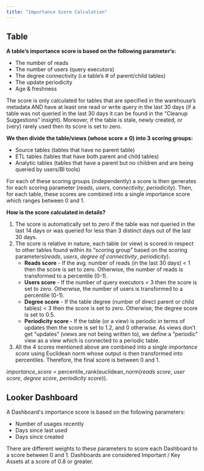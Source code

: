 ```yaml
---
title: "Importance Score Calculation"
---
```


## Table

**A table’s importance score is based on the following parameter’s:**

* The number of reads
* The number of users (query executors)
* The degree connectivity (i.e table’s # of parent/child tables)
* The update periodicity
* Age & freshness

The score is only calculated for tables that are specified in the warehouse’s metadata AND have at least one read or write query in the last 30 days (if a table was not queried in the last 30 days it can be found in the “Cleanup Suggestions” insight). Moreover, if the table is stale, newly created, or (very) rarely used then its score is set to zero. 

**We then divide the table/views (whose score ≠ 0) into 3 scoring groups:**

* Source tables (tables that have no parent table)
* ETL tables (tables that have both parent and child tables)
* Analytic tables (tables that have a parent but no children and are being queried by users/BI tools)

For each of these scoring groups (independently) a score is then generates for each scoring parameter (_reads_, _users_, _connectivity_, _periodicity_). Then, for each table, these scores are combined into a single importance score which ranges between 0 and 1.

**How is the score calculated in details?**

1. The score is automatically set to zero if the table was not queried in the last 14 days or was queried for less than 3 distinct days out of the last 30 days.
2. The score is relative in nature, each table (or view) is scored in respect to other tables found within its “scoring group” based on the scoring parameters(_reads_, _users_, _degree of connectivity_, _periodicity_).  
   * **Reads score** \- If the avg. number of reads (in the last 30 days) < 1 then the score is set to zero. Otherwise, the number of reads is transformed to a percentile (0-1).  
   * **Users score** \- If the number of query executors < 3 then the score is set to zero. Otherwise, the number of users is transformed to a percentile (0-1).  
   * **Degree score** \- If the table degree (number of direct parent or child tables) < 3 then the score is set to zero. Otherwise, the degree score is set to 0.5.  
   * **Periodicity score -** If the table (or a view) is periodic in terms of updates then the score is set to 1.2, and 0 otherwise. As views don’t get “updates” (views are not being written to), we define a “periodic” view as a view which is connected to a periodic table.
3. All the 4 scores mentioned above are combined into a single _importance score_ using Euclidean norm whose output is then transformed into percentiles. Therefore, the final score is between 0 and 1\.

_importance\_score_ \= percentile\_rank(euclidean\_norm(_reads score_, _user score_, _degree score_, _periodicity score_)).

## Looker Dashboard

A Dashboard's importance score is based on the following parameters:

* Number of usages recently
* Days since last used
* Days since created

There are different weights to these parameters to score each Dashboard to a score between 0 and 1\. Dashboards are considered Important / Key Assets at a score of 0.8 or greater.